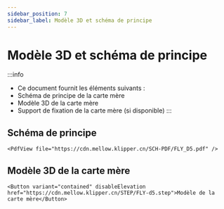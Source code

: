 ```yaml
---
sidebar_position: 7
sidebar_label: Modèle 3D et schéma de principe
---
```




# Modèle 3D et schéma de principe

:::info
* Ce document fournit les éléments suivants :
* Schéma de principe de la carte mère
* Modèle 3D de la carte mère
* Support de fixation de la carte mère (si disponible)
:::

## Schéma de principe

    <PdfView file="https://cdn.mellow.klipper.cn/SCH-PDF/FLY_D5.pdf" />


## Modèle 3D de la carte mère

    <Button variant="contained" disableElevation href="https://cdn.mellow.klipper.cn/STEP/FLY-d5.step">Modèle de la carte mère</Button>